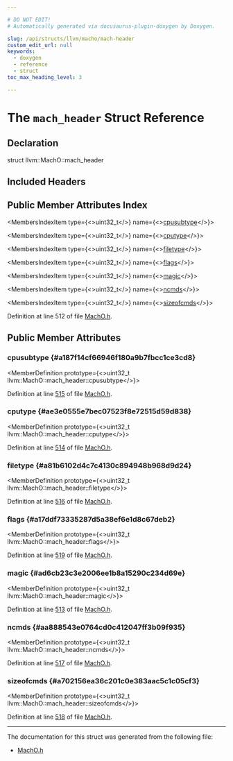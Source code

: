 ```yaml
---

# DO NOT EDIT!
# Automatically generated via docusaurus-plugin-doxygen by Doxygen.

slug: /api/structs/llvm/macho/mach-header
custom_edit_url: null
keywords:
  - doxygen
  - reference
  - struct
toc_max_heading_level: 3

---
```





# The `mach_header` Struct Reference

<DoxygenPage pluginConfig={pluginConfig}>



## Declaration

<CodeBlock>struct llvm::MachO::mach_header</CodeBlock>

## Included Headers

<IncludesList>
<IncludesListItem
  filePath="llvm/BinaryFormat/MachO.h"
  permalink="/docs/api/files/include/include/llvm/include/llvm/binaryformat/macho-h"
  isLocal="true" />
</IncludesList>

## Public Member Attributes Index

<MembersIndex>

<MembersIndexItem
  type={<>uint32&#95;t</>}
  name={<><a href="#a187f14cf66946f180a9b7fbcc1ce3cd8">cpusubtype</a></>}>
</MembersIndexItem>

<MembersIndexItem
  type={<>uint32&#95;t</>}
  name={<><a href="#ae3e0555e7bec07523f8e72515d59d838">cputype</a></>}>
</MembersIndexItem>

<MembersIndexItem
  type={<>uint32&#95;t</>}
  name={<><a href="#a81b6102d4c7c4130c894948b968d9d24">filetype</a></>}>
</MembersIndexItem>

<MembersIndexItem
  type={<>uint32&#95;t</>}
  name={<><a href="#a17ddf73335287d5a38ef6e1d8c67deb2">flags</a></>}>
</MembersIndexItem>

<MembersIndexItem
  type={<>uint32&#95;t</>}
  name={<><a href="#ad6cb23c3e2006ee1b8a15290c234d69e">magic</a></>}>
</MembersIndexItem>

<MembersIndexItem
  type={<>uint32&#95;t</>}
  name={<><a href="#aa888543e0764cd0c412047ff3b09f935">ncmds</a></>}>
</MembersIndexItem>

<MembersIndexItem
  type={<>uint32&#95;t</>}
  name={<><a href="#a702156ea36c201c0e383aac5c1c05cf3">sizeofcmds</a></>}>
</MembersIndexItem>

</MembersIndex>


Definition at line 512 of file <a href="/docs/api/files/include/include/llvm/include/llvm/binaryformat/macho-h">MachO.h</a>.

<SectionDefinition>

## Public Member Attributes

### cpusubtype {#a187f14cf66946f180a9b7fbcc1ce3cd8}

<MemberDefinition
  prototype={<>uint32&#95;t llvm::MachO::mach&#95;header::cpusubtype</>}>

Definition at line <a href="/docs/api/files/include/include/llvm/include/llvm/binaryformat/macho-h/#l00515">515</a> of file <a href="/docs/api/files/include/include/llvm/include/llvm/binaryformat/macho-h">MachO.h</a>.
</MemberDefinition>

### cputype {#ae3e0555e7bec07523f8e72515d59d838}

<MemberDefinition
  prototype={<>uint32&#95;t llvm::MachO::mach&#95;header::cputype</>}>

Definition at line <a href="/docs/api/files/include/include/llvm/include/llvm/binaryformat/macho-h/#l00514">514</a> of file <a href="/docs/api/files/include/include/llvm/include/llvm/binaryformat/macho-h">MachO.h</a>.
</MemberDefinition>

### filetype {#a81b6102d4c7c4130c894948b968d9d24}

<MemberDefinition
  prototype={<>uint32&#95;t llvm::MachO::mach&#95;header::filetype</>}>

Definition at line <a href="/docs/api/files/include/include/llvm/include/llvm/binaryformat/macho-h/#l00516">516</a> of file <a href="/docs/api/files/include/include/llvm/include/llvm/binaryformat/macho-h">MachO.h</a>.
</MemberDefinition>

### flags {#a17ddf73335287d5a38ef6e1d8c67deb2}

<MemberDefinition
  prototype={<>uint32&#95;t llvm::MachO::mach&#95;header::flags</>}>

Definition at line <a href="/docs/api/files/include/include/llvm/include/llvm/binaryformat/macho-h/#l00519">519</a> of file <a href="/docs/api/files/include/include/llvm/include/llvm/binaryformat/macho-h">MachO.h</a>.
</MemberDefinition>

### magic {#ad6cb23c3e2006ee1b8a15290c234d69e}

<MemberDefinition
  prototype={<>uint32&#95;t llvm::MachO::mach&#95;header::magic</>}>

Definition at line <a href="/docs/api/files/include/include/llvm/include/llvm/binaryformat/macho-h/#l00513">513</a> of file <a href="/docs/api/files/include/include/llvm/include/llvm/binaryformat/macho-h">MachO.h</a>.
</MemberDefinition>

### ncmds {#aa888543e0764cd0c412047ff3b09f935}

<MemberDefinition
  prototype={<>uint32&#95;t llvm::MachO::mach&#95;header::ncmds</>}>

Definition at line <a href="/docs/api/files/include/include/llvm/include/llvm/binaryformat/macho-h/#l00517">517</a> of file <a href="/docs/api/files/include/include/llvm/include/llvm/binaryformat/macho-h">MachO.h</a>.
</MemberDefinition>

### sizeofcmds {#a702156ea36c201c0e383aac5c1c05cf3}

<MemberDefinition
  prototype={<>uint32&#95;t llvm::MachO::mach&#95;header::sizeofcmds</>}>

Definition at line <a href="/docs/api/files/include/include/llvm/include/llvm/binaryformat/macho-h/#l00518">518</a> of file <a href="/docs/api/files/include/include/llvm/include/llvm/binaryformat/macho-h">MachO.h</a>.
</MemberDefinition>

</SectionDefinition>

<hr/>

The documentation for this struct was generated from the following file:

<ul>
<li><a href="/docs/api/files/include/include/llvm/include/llvm/binaryformat/macho-h">MachO.h</a></li>
</ul>

</DoxygenPage>
